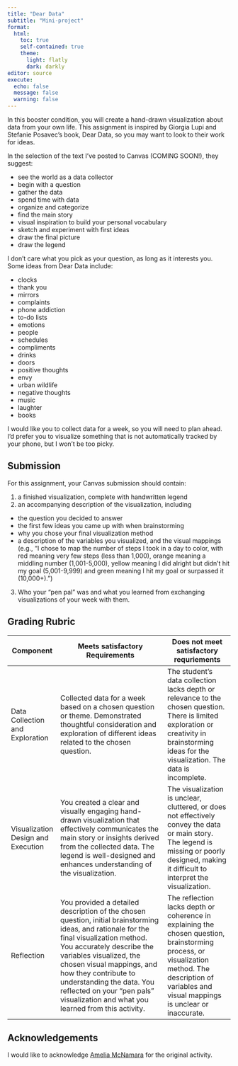 ```yaml
---
title: "Dear Data"
subtitle: "Mini-project"
format: 
  html:
    toc: true
    self-contained: true
    theme:
      light: flatly
      dark: darkly
editor: source
execute: 
  echo: false
  message: false
  warning: false
---
```


In this booster condition, you will create a hand-drawn visualization about data from your own life. This assignment is inspired by Giorgia Lupi and Stefanie Posavec’s book, Dear Data, so you may want to look to their work for ideas.

In the selection of the text I’ve posted to Canvas (COMING SOON!), they suggest:

-   see the world as a data collector
-   begin with a question
-   gather the data
-   spend time with data
-   organize and categorize
-   find the main story
-   visual inspiration to build your personal vocabulary
-   sketch and experiment with first ideas
-   draw the final picture
-   draw the legend

I don’t care what you pick as your question, as long as it interests you. Some ideas from Dear Data include:

-   clocks
-   thank you
-   mirrors
-   complaints
-   phone addiction
-   to-do lists
-   emotions
-   people
-   schedules
-   compliments
-   drinks
-   doors
-   positive thoughts
-   envy
-   urban wildlife
-   negative thoughts
-   music
-   laughter
-   books

I would like you to collect data for a week, so you will need to plan ahead. I’d prefer you to visualize something that is not automatically tracked by your phone, but I won’t be too picky.

## Submission

For this assignment, your Canvas submission should contain:

1.  a finished visualization, complete with handwritten legend
2.  an accompanying description of the visualization, including

-   the question you decided to answer
-   the first few ideas you came up with when brainstorming
-   why you chose your final visualization method
-   a description of the variables you visualized, and the visual mappings (e.g., “I chose to map the number of steps I took in a day to color, with red meaning very few steps (less than 1,000), orange meaning a middling number (1,001-5,000), yellow meaning I did alright but didn’t hit my goal (5,001-9,999) and green meaning I hit my goal or surpassed it (10,000+).”)

3.  Who your "pen pal" was and what you learned from exchanging visualizations of your week with them.

## Grading Rubric

| Component                          | Meets satisfactory Requirements                                                                                                                                                                                                                                                                                                                                     | Does not meet satisfactory requriements                                                                                                                                                               |
|------------------------------------|---------------------------------------------------------------------------------------------------------------------------------------------------------------------------------------------------------------------------------------------------------------------------------------------------------------------------------------------------------------------|-------------------------------------------------------------------------------------------------------------------------------------------------------------------------------------------------------|
| Data Collection and Exploration    | Collected data for a week based on a chosen question or theme. Demonstrated thoughtful consideration and exploration of different ideas related to the chosen question.                                                                                                                                                                                             | The student's data collection lacks depth or relevance to the chosen question. There is limited exploration or creativity in brainstorming ideas for the visualization. The data is incomplete.       |
| Visualization Design and Execution | You created a clear and visually engaging hand-drawn visualization that effectively communicates the main story or insights derived from the collected data. The legend is well-designed and enhances understanding of the visualization.                                                                                                                           | The visualization is unclear, cluttered, or does not effectively convey the data or main story. The legend is missing or poorly designed, making it difficult to interpret the visualization.         |
| Reflection                         | You provided a detailed description of the chosen question, initial brainstorming ideas, and rationale for the final visualization method. You accurately describe the variables visualized, the chosen visual mappings, and how they contribute to understanding the data. You reflected on your "pen pals" visualization and what you learned from this activity. | The reflection lacks depth or coherence in explaining the chosen question, brainstorming process, or visualization method. The description of variables and visual mappings is unclear or inaccurate. |

## Acknowledgements

I would like to acknowledge [Amelia McNamara](https://ameliamn.github.io/STAT336/dear_data.html) for the original activity.
